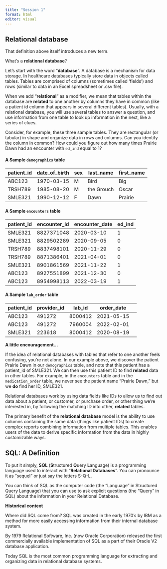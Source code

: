 ```yaml
---
title: "Session 1"
format: html
editor: visual
---
```


## **Relational database**

That definition above itself introduces a new term.

What's a **relational database**?

Let's start with the word "**database**". A database is a mechanism for data storage. In healthcare databases typically store data in objects called tables. Tables are comprised of columns (sometimes called 'fields') and rows (similar to data in an Excel spreadsheet or .csv file).

When we add "**relational**" as a modifier, we mean that tables within the database are **related** to one another by columns they have in common (like a patient id column that appears in several different tables). Usually, with a relational database, you will use several tables to answer a question, and use information from one table to look up information in the next, like a series of clues.

Consider, for example, these three sample tables. They are rectangular (or tabular) in shape and organize data in rows and columns. Can you identify the column in common? How could you figure out how many times Prairie Dawn had an encounter with `ed_ind` equal to 1?

#### A Sample `demographics` table

| patient_id | date_of_birth | sex | last_name  | first_name |
|------------|---------------|-----|------------|------------|
| ABC123     | 1970-03-15    | M   | Bird       | Big        |
| TRSH789    | 1985-08-20    | M   | the Grouch | Oscar      |
| SMLE321    | 1990-12-12    | F   | Dawn       | Prairie    |

#### A Sample `encounters` table

| patient_id | encounter_id | encounter_date | ed_ind |
|------------|--------------|----------------|--------|
| SMLE321    | 8827371048   | 2020-03-10     | 1      |
| SMLE321    | 8829502289   | 2020-09-05     | 0      |
| TRSH789    | 8837498101   | 2020-11-29     | 0      |
| TRSH789    | 8871386401   | 2021-04-01     | 0      |
| SMLE321    | 8901861569   | 2021-11-22     | 1      |
| ABC123     | 8927551899   | 2021-12-30     | 0      |
| ABC123     | 8954998113   | 2022-03-19     | 1      |

#### A Sample `lab_order` table

| patient_id | provider_id | lab_id  | order_date |     |
|------------|-------------|---------|------------|-----|
| ABC123     | 491272      | 8000412 | 2021-05-15 |     |
| ABC123     | 491272      | 7960004 | 2022-02-01 |     |
| SMLE321    | 223618      | 8000412 | 2020-08-19 |     |

::: care
<b style="color: rgb(var(--color-highlight));">A little encouragement...</b><br>

If the idea of relational databases with tables that refer to one another feels confusing, you're not alone. In our example above, we discover the patient Prairie Dawn in our `demographics` table, and note that this patient has a patient_id of SMLE321. We can then use this patient ID to find **related** data in other tables. For example, in the `encounters` table and in the `medication_order` table, we never see the patient name "Prairie Dawn," but we **do** find her ID, SMLE321.

Relational databases work by using data fields like IDs to allow us to find out data about a patient, or customer, or purchase order, or other thing we're interested in, by following the matching ID into other, **related** tables.
:::

The primary benefit of the **relational database** model is the ability to use columns containing the same data (things like patient IDs) to create complex reports combining information from multiple tables. This enables users of the data to derive specific information from the data in highly customizable ways.

## SQL: A Definition

To put it simply, **SQL** (**S**tructured **Q**uery **L**anguage) is a programming language used to interact with "**Relational Databases**". You can pronounce it as "sequel" or just say the letters S-Q-L.

You can think of SQL as the computer code (the "Language" in Structured Query Language) that you can use to ask explicit questions (the "Query" in SQL) about the information in your Relational Database.

::: history
<b style="color: rgb(var(--color-highlight));">Historical context</b><br>

Where did SQL come from? SQL was created in the early 1970's by IBM as a method for more easily accessing information from their internal database system.

By 1979 Relational Software, Inc. (now Oracle Corporation) released the first commercially available implementation of SQL as a part of their Oracle V2 database application.

Today SQL is the most common programming language for extracting and organizing data in relational database systems.
:::
